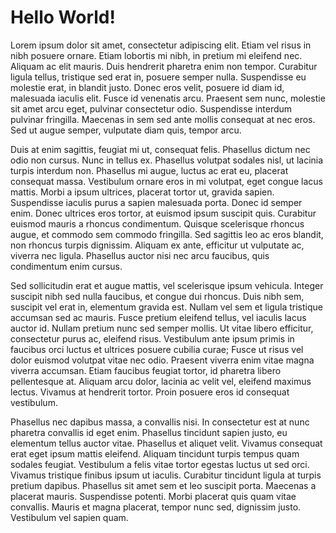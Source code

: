 # Hello World!

Lorem ipsum dolor sit amet, consectetur adipiscing elit. Etiam vel risus in nibh posuere ornare. Etiam lobortis mi nibh, in pretium mi eleifend nec. Aliquam ac elit mauris. Duis hendrerit pharetra enim non tempor. Curabitur ligula tellus, tristique sed erat in, posuere semper nulla. Suspendisse eu molestie erat, in blandit justo. Donec eros velit, posuere id diam id, malesuada iaculis elit. Fusce id venenatis arcu. Praesent sem nunc, molestie sit amet arcu eget, pulvinar consectetur odio. Suspendisse interdum pulvinar fringilla. Maecenas in sem sed ante mollis consequat at nec eros. Sed ut augue semper, vulputate diam quis, tempor arcu.

Duis at enim sagittis, feugiat mi ut, consequat felis. Phasellus dictum nec odio non cursus. Nunc in tellus ex. Phasellus volutpat sodales nisl, ut lacinia turpis interdum non. Phasellus mi augue, luctus ac erat eu, placerat consequat massa. Vestibulum ornare eros in mi volutpat, eget congue lacus mattis. Morbi a ipsum ultrices, placerat tortor ut, gravida sapien. Suspendisse iaculis purus a sapien malesuada porta. Donec id semper enim. Donec ultrices eros tortor, at euismod ipsum suscipit quis. Curabitur euismod mauris a rhoncus condimentum. Quisque scelerisque rhoncus augue, et commodo sem commodo fringilla. Sed sagittis leo ac eros blandit, non rhoncus turpis dignissim. Aliquam ex ante, efficitur ut vulputate ac, viverra nec ligula. Phasellus auctor nisi nec arcu faucibus, quis condimentum enim cursus.

Sed sollicitudin erat et augue mattis, vel scelerisque ipsum vehicula. Integer suscipit nibh sed nulla faucibus, et congue dui rhoncus. Duis nibh sem, suscipit vel erat in, elementum gravida est. Nullam vel sem et ligula tristique accumsan sed ac mauris. Fusce pretium eleifend tellus, vel iaculis lacus auctor id. Nullam pretium nunc sed semper mollis. Ut vitae libero efficitur, consectetur purus ac, eleifend risus. Vestibulum ante ipsum primis in faucibus orci luctus et ultrices posuere cubilia curae; Fusce ut risus vel dolor euismod volutpat vitae nec odio. Praesent viverra enim vitae magna viverra accumsan. Etiam faucibus feugiat tortor, id pharetra libero pellentesque at. Aliquam arcu dolor, lacinia ac velit vel, eleifend maximus lectus. Vivamus at hendrerit tortor. Proin posuere eros id consequat vestibulum.

Phasellus nec dapibus massa, a convallis nisi. In consectetur est at nunc pharetra convallis id eget enim. Phasellus tincidunt sapien justo, eu elementum tellus auctor vitae. Phasellus et aliquet velit. Vivamus consequat erat eget ipsum mattis eleifend. Aliquam tincidunt turpis tempus quam sodales feugiat. Vestibulum a felis vitae tortor egestas luctus ut sed orci. Vivamus tristique finibus ipsum ut iaculis. Curabitur tincidunt ligula at turpis pretium dapibus. Phasellus sit amet sem et leo suscipit porta. Maecenas a placerat mauris. Suspendisse potenti. Morbi placerat quis quam vitae convallis. Mauris et magna placerat, tempor nunc sed, dignissim justo. Vestibulum vel sapien quam.
